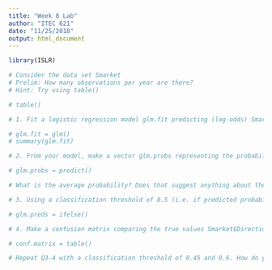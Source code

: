 ```yaml
---
title: "Week 8 Lab"
author: "ITEC 621"
date: "11/25/2018"
output: html_document
---
```


```r
library(ISLR)

# Consider the data set Smarket
# Prelim: How many observations per year are there?
# Hint: Try using table()

# table()

# 1. Fit a logistic regression model glm.fit predicting (log-odds) Smarket$Direction each day in terms of all other variables except Today. Which ones significantly predict the stock market direction?

# glm.fit = glm()
# summary(glm.fit)

# 2. From your model, make a vector glm.probs representing the probability that the direction will be Up each day. 

# glm.probs = predict()

# What is the average probability? Does that suggest anything about the data/model?

# 3. Using a classification threshold of 0.5 (i.e. if predicted probability is >= .5, then predicted class is Up) and ifelse(), make a vector of predictions on whether the market will go Up or Down each day, glm.preds. 

# glm.preds = ifelse()

# 4. Make a confusion matrix comparing the true values Smarket$Direction against the predictions glm.preds. What is the error rate, sensitivity and specificity?

# conf.matrix = table()

# Repeat Q3-4 with a classification threshold of 0.45 and 0.6. How do your fit statistics change? Which of the three thresholds would you choose?

```


